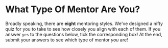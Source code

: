 
# What Type Of Mentor Are You?

Broadly speaking, there are **eight** mentoring styles. We've designed a nifty quiz for you to take to see how closely you align with each of them. If you answer `yes` to the questions below, tick the corresponding box! At the end, submit your answers to see which type of mentor _you_ are!

<Quiz />
